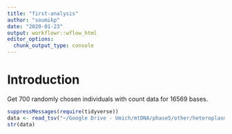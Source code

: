```yaml
---
title: "first-analysis"
author: "soumikp"
date: "2020-01-23"
output: workflowr::wflow_html
editor_options:
  chunk_output_type: console
---
```


# Introduction

Get 700 randomly chosen individuals with count data for 16569 bases. 

```r
suppressMessages(require(tidyverse))
data <- read_tsv("~/Google Drive - Umich/mtDNA/phase5/other/heteroplasmy/sample.txt")
str(data)
```

